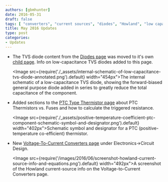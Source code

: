```yaml
---
authors: [gbmhunter]
date: 2016-05-31
draft: false
tags: [ "converters", "current sources", "diodes", "Howland", "low capacitance", "PTC", "resistances", "thermistors", "triggered resistances", "TVS", "voltage-to-current" ]
title: May 2016 Updates
type: post
categories:
- Updates
---
```


* The TVS diode content from the [Diodes page](/electronics/components/diodes) was moved to it's own [child page](/electronics/components/diodes/tvs-diodes). Info on low-capacitance TVS diodes added to this page.  

    <Image src={require('./_assets/internal-schematic-of-low-capacitance-tvs-diode-annotated.png').default} width="454px">The internal schematic of a low-capacitance TVS diode, showing the forward-biased general purpose diode added in series to greatly reduce the total capacitance of the component.</Image>  

* Added sections to the [PTC Type Thermistor page](/electronics/components/ptc-resettable-fuses/) about PTC Thermistors vs. Fuses and how to calculate the triggered resistance.

    <Image src={require('./_assets/positive-temperature-coefficient-ptc-component-schematic-symbol-and-designator.png').default} width="402px">Schematic symbol and designator for a PTC (positive-temperature co-efficient) thermistor.</Image>  

* New [Voltage-To-Current Converters page](/electronics/circuit-design/voltage-to-current-converters) under Electronics->Circuit Design.  

    <Image src={require('/images/2016/06/screenshot-howland-current-source-info-and-equations.png').default} width="492px">A screenshot of the Howland current-source info on the Voltage-to-Current Converters page.</Image>
